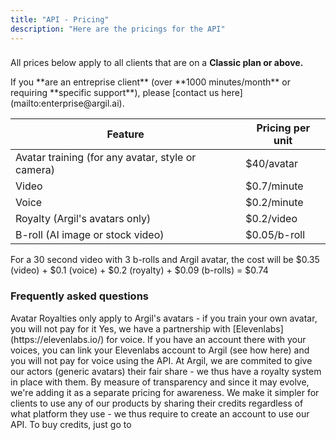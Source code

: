 ```yaml
---
title: "API - Pricing"
description: "Here are the pricings for the API"
---
```


###

All prices below apply to all clients that are on a **Classic plan or above.**&#x20;

<Warning>
  If you **are an entreprise client** (over **1000 minutes/month** or requiring **specific support**), please [contact us here](mailto:enterprise@argil.ai).
</Warning>

| Feature                                           | Pricing per unit |
| ------------------------------------------------- | ---------------- |
| Avatar training (for any avatar, style or camera) | $40/avatar       |
| Video                                             | $0.7/minute      |
| Voice                                             | $0.2/minute      |
| Royalty (Argil's avatars only)                    | $0.2/video       |
| B-roll (AI image or stock video)                  | $0.05/b-roll     |

<Note>
  For a 30 second video with 3 b-rolls and Argil avatar, the cost will be $0.35 (video) + $0.1 (voice) + $0.2 (royalty) + $0.09 (b-rolls) = $0.74
</Note>

### Frequently asked questions

<Note>
  Avatar Royalties only apply to Argil's avatars - if you train your own avatar, you will not pay for it
</Note>

<AccordionGroup>
  <Accordion title="Can I avoid paying for voice?" defaultOpen={false}>
    Yes, we have a partnership with [Elevenlabs](https://elevenlabs.io/) for voice. If you have an account there with your voices, you can link your Elevenlabs account to Argil (see how here) and you will not pay for voice using the API.
  </Accordion>

  <Accordion title="What is the &#x22;avatar royalty&#x22;?" defaultOpen={false}>
    At Argil, we are commited to give our actors (generic avatars) their fair share - we thus have a royalty system in place with them. By measure of transparency and since it may evolve, we're adding it as a separate pricing for awareness.&#x20;
  </Accordion>

  <Accordion title="Why do I need to subscribe to a plan for the API?" defaultOpen={false}>
    We make it simpler for clients to use any of our products by sharing their credits regardless of what platform they use - we thus require to create an account to use our API.
  </Accordion>

  <Accordion title="(to finish) How to buy credits?" defaultOpen={false}>
    To buy credits, just go to&#x20;
  </Accordion>
</AccordionGroup>